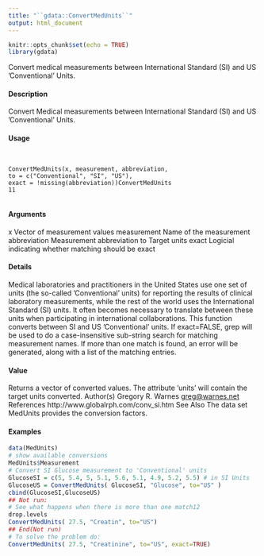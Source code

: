 ```yaml
---
title: "``gdata::ConvertMedUnits``"
output: html_document
---
```

  
```r
knitr::opts_chunk$set(echo = TRUE)
library(gdata)
```


Convert medical measurements between International Standard (SI)
and US ’Conventional’ Units.

#### Description

Convert Medical measurements between International Standard (SI) and US ’Conventional’ Units.

#### Usage
<pre><code>

ConvertMedUnits(x, measurement, abbreviation,
to = c("Conventional", "SI", "US"),
exact = !missing(abbreviation))ConvertMedUnits
11

</code></pre>
#### Arguments

x Vector of measurement values
measurement Name of the measurement
abbreviation Measurement abbreviation
to Target units
exact Logicial indicating whether matching should be exact

#### Details

Medical laboratories and practitioners in the United States use one set of units (the so-called ’Conventional’ units) for reporting the results of clinical laboratory measurements, while the rest of the
world uses the International Standard (SI) units. It often becomes necessary to translate between these units when participating in international collaborations.
This function converts between SI and US ’Conventional’ units.
If exact=FALSE, grep will be used to do a case-insensitive sub-string search for matching measurement names. If more than one match is found, an error will be generated, along with a list of the
matching entries.

#### Value

Returns a vector of converted values. The attribute ’units’ will contain the target units converted.
Author(s)
Gregory R. Warnes <greg@warnes.net>
References
http://www.globalrph.com/conv_si.htm
See Also
The data set MedUnits provides the conversion factors.

#### Examples
```r

data(MedUnits)
# show available conversions
MedUnits$Measurement
# Convert SI Glucose measurement to 'Conventional' units
GlucoseSI = c(5, 5.4, 5, 5.1, 5.6, 5.1, 4.9, 5.2, 5.5) # in SI Units
GlucoseUS = ConvertMedUnits( GlucoseSI, "Glucose", to="US" )
cbind(GlucoseSI,GlucoseUS)
## Not run:
# See what happens when there is more than one match12
drop.levels
ConvertMedUnits( 27.5, "Creatin", to="US")
## End(Not run)
# To solve the problem do:
ConvertMedUnits( 27.5, "Creatinine", to="US", exact=TRUE)
```





